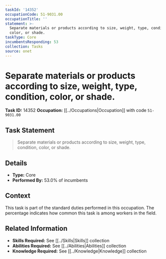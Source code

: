 ```yaml
---
taskId: '14352'
occupationCode: 51-9031.00
occupationTitle: ''
statement: >-
  Separate materials or products according to size, weight, type, condition,
  color, or shade.
taskType: Core
incumbentsResponding: 53
collection: Tasks
source: onet
---
```

# Separate materials or products according to size, weight, type, condition, color, or shade.

**Task ID:** 14352
**Occupation:** [[../Occupations|Occupation]] with code `51-9031.00`

## Task Statement

> Separate materials or products according to size, weight, type, condition, color, or shade.

## Details

- **Type:** Core
- **Performed By:** 53.0% of incumbents

## Context

This task is part of the standard duties performed in this occupation. The percentage indicates how common this task is among workers in the field.

## Related Information

- **Skills Required:** See [[../Skills|Skills]] collection
- **Abilities Required:** See [[../Abilities|Abilities]] collection
- **Knowledge Required:** See [[../Knowledge|Knowledge]] collection
